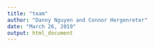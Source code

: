 ---
title: "team"
author: "Danny Nguyen and Connor Hergenreter"
date: "March 26, 2019"
output: html_document
---

```{r setup}
```
